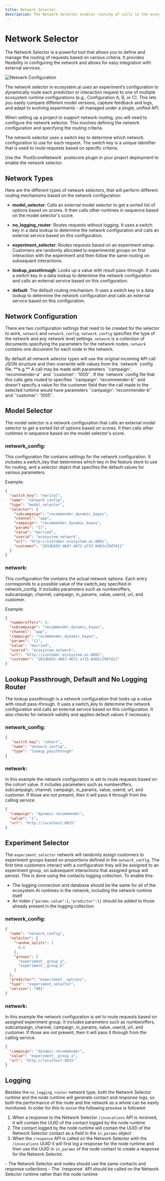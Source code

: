 ```yaml
---
title: Network Selector
description: The Network Selector enables routing of calls to the ecosystem.Ai runtime to different logic configurations.
---
```



# Network Selector

The Network Selector is a powerful tool that allows you to define and manage the routing of requests based on various criteria. It provides flexibility in configuring the network and allows for easy integration with external services.

![Netowrk Configuration](/images/runtime/network.png)

The network selector in ecosystem.ai uses an experiment’s configuration to dynamically route each prediction or interaction request to one of multiple ecosystem runtime configurations (e.g., Configuration A, B, or C). This lets you easily compare different model versions, capture feedback and logs, and adapt to evolving experiments - all managed under a single, unified API.

When setting up a project to support network routing, you will need to configure the network selector. This involves defining the network configuration and specifying the routing criteria. 

The network selector uses a switch key to determine which network configuration to use for each request. The switch key is a unique identifier that is used to route requests based on specific criteria.

<Callout type="tip" title="Note">
  Use the `PostScoreNetwork` postscore plugin in your project deployment to enable the network selector.
</Callout>

## Network Types

Here are the different types of network selectors, that will perform different routing mechanisms based on the network configuration:

- **model_selector**:
Calls an external model selector to get a sorted list of options based on scores. It then calls other runtimes in sequence based on the model selector's score.

- **no_logging_router**:
Routes requests without logging. It uses a switch key in a data lookup to determine the network configuration and calls an external service based on this configuration.

- **experiment_selector**:
Routes requests based on an experiment setup. Customers are randomly allocated to experimental groups on first interaction with the experiment and then follow the same routing on subsequent interactions.

- **lookup_passthrough**:
Looks up a value with result pass-through. It uses a switch key in a data lookup to determine the network configuration and calls an external service based on this configuration. 

- **default**:
The default routing mechanism. It uses a switch key in a data lookup to determine the network configuration and calls an external service based on this configuration. 

## Network Configuration

There are two configuration settings that need to be created for the selector to work, `network` and `network_config`. `network_config` specifies the type of the network and any network level settings. `network` is a collection of documents specifying the parameters for the network nodes. `network` contains one document for each node in the network.

<Callout type="tip" title="Note">
  By default all network selector types will use the original incoming API call JSON structure and then overwrite with values from the `network` config file. **e.g.** A call may be made with parameters `'campaign': 'recommender-a'` and `'customer': '1005'`. If the `network` config file that this calls gets routed to specifies `'campaign': 'recommender-b'` and doesn't specify a value for the customer field then the call made to the selected runtime would have parameters `'campaign': 'recommender-b'` and `'customer': '1005'`.
</Callout>

## Model Selector

The model selector is a network configuration that calls an external model selector to get a sorted list of options based on scores. It then calls other runtimes in sequence based on the model selector's score.

### **network_config**:
This configuration file contains settings for the network configuration. It includes a switch_key that determines which key in the feature store to use for routing, and a selector object that specifies the default values for various parameters.

Example:
```json
{
  "switch_key": "marital",
  "name": "network_config",
  "type": "model_selector",
  "selector": {
    "subcampaign": "recommender_dynamic_bayes",
    "channel": "app",
    "campaign": "recommender_dynamic_bayes",
    "params": "{}",
    "value": "married",
    "userid": "ecosystem_network",
    "url": "http://customer.ecosystem.ai:8091",
    "customer": "281db655-d667-4671-a715-8402c29d7d11"
  }
}
```

### **network**:
This configuration file contains the actual network options. Each entry corresponds to a possible value of the switch_key specified in network_config. It includes parameters such as numberoffers, subcampaign, channel, campaign, in_params, value, userid, url, and customer.

Example:
```json
{
  "numberoffers": 4,
  "subcampaign": "recommender_dynamic_bayes",
  "channel": "app",
  "campaign": "recommender_dynamic_bayes",
  "params": "{}",
  "value": "married",
  "userid": "ecosystem_network",
  "url": "http://customer.ecosystem.ai:8091",
  "customer": "281db655-d667-4671-a715-8402c29d7d11"
}
```

## Lookup Passthrough, Default and No Logging Router

The lookup passthrough is a network configuration that looks up a value with result pass-through. It uses a switch_key to determine the network configuration and calls an external service based on this configuration. It also checks for network validity and applies default values if necessary.

### **network_config**:
```json
{
   "switch_key": "cohort",
   "name": "network_config",
   "type": "lookup_passthrough"
}
```

### **network**:
In this example the network configuration is set to route requests based on the cohort value. It includes parameters such as numberoffers, subcampaign, channel, campaign, in_params, value, userid, url, and customer. If those are not present, then it will pass it through from the calling service.
```json
{
  "campaign": "dynamic-recommender",
  "value": "1",
  "url": "http://localhost:8015"
}
```

## Experiment Selector

The `experiment_selector` network will randomly assign customers to experiment groups based on proportions defined in the `network_config`. The first time customers interact with a configuration they will be assigned to an experiment group, on subsequent interactions that assigned group will persist. This is done using the contacts logging collection. To enable this:
- The logging connection and database should be the same for all of the ecosystem.Ai runtimes in the network, including the network runtime itself
- An index `{"params.value":1,"predictor":1}` should be added to those already present in the logging collection

### **network_config**:
```json
{
  "name": "network_config",
  "selector": {
    "random_splits": [
      0.4
    ],
    "groups": [
      "experiment__group_a",
      "experiment__group_b"
    ]
  },
  "predictor": "experiment__options",
  "type": "experiment_selector",
  "version": "001"
}
```

### **network**:
In this example the network configuration is set to route requests based on assigned experiment group. It includes parameters such as numberoffers, subcampaign, channel, campaign, in_params, value, userid, url, and customer. If those are not present, then it will pass it through from the calling service.
```json
{
  "campaign": "dynamic-recommender",
  "value": "experiment__group_a",
  "url": "http://localhost:8015"
}
```

## Logging

Besides the `no_logging_router` network type, both the Network Selector runtime and the node runtime will generate contact and response logs, so both the performance of the node and the network as a whole can be easily monitored. In order for this to occur the following process is followed:
1. When a response to the Network Selector `/invocations` API is received, it will contain the UUID of the contact logged by the node runtime
2. The contact logged by the node runtime will contain the UUID of the Network Selector contact as a field in the `in_params` object
3. When the `/response` API is called on the Network Selector with the `/invocations` UUID it will first log a response for the node runtime and then use the UUID in `in_params` of the node contact to create a response for the Network Selector. 

<Callout type="tip" title="Note">
  - The Network Selector and nodes should use the same contacts and response collections
  - The `/response` API should be called on the Network Selector runtime rather than the node runtime
</Callout>
